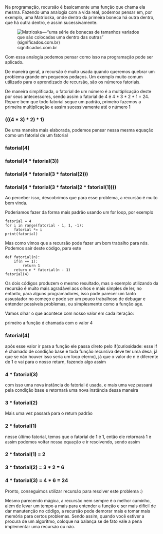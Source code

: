 






Na programação, recursão é basicamente uma função que chama ela mesma.
Fazendo uma analogia com a vida real, podemos pensar em, por exemplo,
uma Matrioska, onde dentro da primeira boneca há outra dentro, que há
outra dentro, e assim sucessivamente.

<figure>
<img src="image_148.png"
alt="Matrioska — “uma série de bonecas de tamanhos variados que são colocadas uma dentro das outras” (significados.com.br)" />
<figcaption>significados.com.br</figcaption>
</figure>

Com essa analogia podemos pensar como isso na programação pode ser
aplicado.

De maneira geral, a recursão é muito usada quando queremos quebrar um
problema grande em pequenos pedaços. Um exemplo muito comum utilizado
para o aprendizado de recursão, são os números fatoriais.

De maneira simplificada, o fatorial de um número é a multiplicação deste
por seus antecessores, sendo assim o fatorial de 4 é 4 \* 3 \* 2 \* 1 =
24. Repare bem que todo fatorial segue um padrão, primeiro fazemos a
primeira multiplicação e assim sucessivamente até o número 1

### (((4 \* 3) \* 2) \* 1)

De uma maneira mais elaborada, podemos pensar nessa mesma equação como
um fatorial de um fatorial

### fatorial(4)

### fatorial(4 \* fatorial(3))

### fatorial(4 \* fatorial(3 \* fatorial(2)))

### fatorial(4 \* fatorial(3 \* fatorial(2 \* fatorial(1))))

Ao perceber isso, descobrimos que para esse problema, a recursão é muito
bem vinda.

Poderiamos fazer da forma mais padrão usando um for loop, por exemplo

    fatorial = 4
    for i in range(fatorial - 1, 1, -1):
        fatorial *= i
    print(fatorial)

Mas como vimos que a recursão pode fazer um bom trabalho para nós.
Podemos sair deste código, para este

    def fatorial(n):
        if(n == 1):
            return 1
        return n * fatorial(n - 1)
    fatorial(4)

Os dois códigos produzem o mesmo resultado, mas o exemplo utilizando da
recursão é muito mais agradável aos olhos e mais simples de ler, no
entanto, para alguns programadores, isso pode parecer um tanto
assustador no começo e pode ser um pouco trabalhoso de debugar e
entender possíveis problemas, ou simplesmente como a função age.

Vamos olhar o que acontece com nosso valor em cada iteração:

primeiro a função é chamada com o valor 4

### fatorial(4)

após esse valor ir para a função ele passa direto pelo if(curiosidade:
esse if é chamado de condição base e toda função recursiva deve ter uma
desa, já que se não houver isso seria um loop eterno), já que o valor de
n é diferente de 1 e vai para o nosso return, fazendo algo assim

### 4 \* fatorial(3)

com isso uma nova instância do fatorial é usada, e mais uma vez passará
pela condição base e retornará uma nova instância dessa maneira

### 3 \* fatorial(2)

Mais uma vez passará para o return padrão

### 2 \* fatorial(1)

nesse último fatorial, temos que o fatorial de 1 é 1, então ele
retornará 1 e assim podemos voltar nossa equação e ir resolvendo, sendo
assim

### 2 \* fatorial(1) = 2

### 3 \* fatorial(2) = 3 \* 2 = 6

### 4 \* fatorial(3) = 4 \* 6 = 24

Pronto, conseguimos utilizar recursão para resolver este problema :)








Mesmo parecendo mágica, a recursão nem sempre é o melhor caminho, além
de levar um tempo a mais para entender a função e ser mais difícil de
dar manutenção no código, a recursão pode demorar mais e tomar mais
memória para certos problemas. Sendo assim, quando você estiver a
procura de um algoritmo, coloque na balança se de fato vale a pena
implementar uma recursão ou não.


